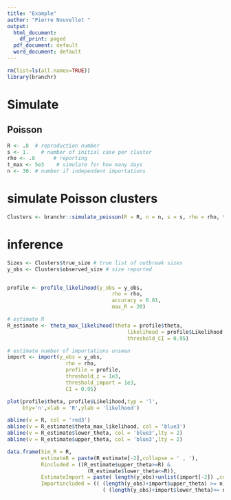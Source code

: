 ```yaml
---
title: "Example"
author: "Pierre Nouvellet "
output:
  html_document:
    df_print: paged
  pdf_document: default
  word_document: default
---
```


```r

rm(list=ls(all.names=TRUE))
library(branchr)

```

# Simulate

## Poisson


```r

R <- .8  # reproduction number
s <- 1.    # number of initial case per cluster
rho <- .8      # reporting
t_max <- 5e3    # simulate for how many days
n <- 30. # number if independent importations

```

# simulate Poisson clusters

```r

Clusters <- branchr::simulate_poisson(R = R, n = n, s = s, rho = rho, t_max)

```

# inference

```r

Sizes <- Clusters$true_size # true list of outbreak sizes
y_obs <- Clusters$observed_size # size reported


profile <- profile_likelihood(y_obs = y_obs,
                                  rho = rho,
                                  accuracy = 0.01,
                                  max_R = 20)

# estimate R
R_estimate <- theta_max_likelihood(theta = profile$theta,
                                       likelihood = profile$Likelihood,
                                       threshold_CI = 0.95)

# estimate number of importations unseen
import <- import(y_obs = y_obs,
                   rho = rho,
                   profile = profile,
                   threshold_z = 1e3,
                   threshold_import = 1e3,
                   CI = 0.95)

plot(profile$theta, profile$Likelihood,typ = 'l',
     bty='n',xlab = 'R',ylab = 'likelhood')

abline(v = R, col = 'red3')
abline(v = R_estimate$theta_max_likelihood, col = 'blue3')
abline(v = R_estimate$lower_theta, col = 'blue3',lty = 2)
abline(v = R_estimate$upper_theta, col = 'blue3',lty = 2)

data.frame(Sim_R = R, 
           estimateR = paste(R_estimate[-2],collapse = ' , '), 
           Rincluded = ((R_estimate$upper_theta>=R) &
                          (R_estimate$lower_theta<=R)),
           EstimateImport = paste( length(y_obs)+unlist(import[-2]) ,collapse = ' , '),
           Importincluded = (( (length(y_obs)+import$upper_theta) >= n) &
                               ( (length(y_obs)+import$lower_theta)<= n)) )
           
```
